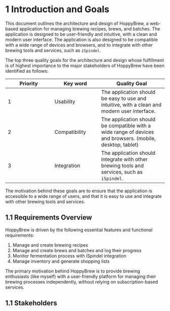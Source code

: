 # 1 Introduction and Goals

This document outlines the architecture and design of HoppyBrew, a web-based application for managing brewing recipes, brews, and batches. The application is designed to be user-friendly and intuitive, with a clean and modern user interface. The application is also designed to be compatible with a wide range of devices and browsers, and to integrate with other brewing tools and services, such as `iSpindel`. 

The top three quality goals for the architecture and design whose fulfillment is of highest importance to the major stakeholders of HoppyBrew have been identified as follows:

| **Priority** | **Key word** | **Quality Goal** |
| ------------ | ------------ | ----------------- |
| 1            | Usability    | The application should be easy to use and intuitive, with a clean and modern user interface. |
| 2            | Compatibility| The application should be compatible with a wide range of devices and browsers. (mobile, desktop, tablet) |
| 3            | Integration  | The application should integrate with other brewing tools and services, such as `iSpindel`. |

The motivation behind these goals are to ensure that the application is accessible to a wide range of users, and that it is easy to use and integrate with other brewing tools and services. 

## 1.1 Requirements Overview

HoppyBrew is driven by the following essential features and functional requirements:

1. Manage and create brewing recipes
2. Manage and create brews and batches and log their progress
3. Monitor fermentation process with iSpindel integration
4. Manage inventory and generate shopping lists

The primary motivation behind HoppyBrew is to provide brewing enthusiasts (like myself) with a user-friendly platform for managing their brewing processes independently, without relying on subscription-based services.



## 1.1 Stakeholders

